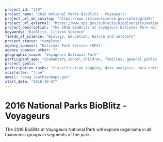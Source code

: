 ```yaml
---
project_id: "329"
project_name: "2016 National Parks BioBlitz - Voyageurs"
project_url_on_catalog: "https://www.citizenscience.gov/catalog/329/"
project_url_external: "https://www.nps.gov/subjects/biodiversity/national-parks-bioblitz.htm"
project_description: "The 2016 BioBlitz at Voyageurs National Park will explore organisms in all taxonomic groups in segments of the park."
keywords: "BioBlitz, Citizen Science"
fields_of_science: "Biology, Education, Nature and outdoors"
project_status: "complete"
agency_sponsor: "National Park Service (NPS)"
agency_sponsor_other: ""
geographic_scope: "Voyageurs National Park"
participant_age: "elementary_school_children, families, general_public, middle_school_children, targeted_group, teens"
project_goals: ""
participation_tasks: "classification_tagging, data_analysis, data_entry, finding_entities, identification, learning, observation, site_selection_description, specimen_sample_collection"
scistarter: "true"
email: "doug_lowthian@nps.gov"
start_date: "2016-10-07"
---
```


# 2016 National Parks BioBlitz - Voyageurs

The 2016 BioBlitz at Voyageurs National Park will explore organisms in all taxonomic groups in segments of the park.
